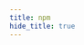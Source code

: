 ```yaml
---
title: npm
hide_title: true
---
```



<FeatureIcon src={npm} title="npm" />
<LinkList
  data={[
    { title: "升级 Node 版本", link: "/docs/npm/upgrade-node", src: nodejs },
    { title: "升级 npm 版本", link: "/docs/npm/upgrade-npm", src: npm },
    {
      title: "classnames",
      link: "/docs/npm/classnames",
      src: npm,
    },
    {
      title: "clsx",
      link: "/docs/npm/clsx",
      src: npm,
    },
    { title: "Moment.js", link: "/docs/npm/momentjs", src: npm },
    { title: "n module", link: "/docs/npm/n-module", src: npm },
    {
      title: "patch-package",
      link: "/docs/npm/patch-package",
      src: npm,
    },
    {
      title: "uuid",
      link: "/docs/npm/uuid",
      src: npm,
    },
  ]}
/>
